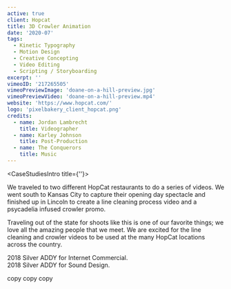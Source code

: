 ```yaml
---
active: true
client: Hopcat
title: 3D Crowler Animation
date: '2020-07'
tags:
  - Kinetic Typography
  - Motion Design
  - Creative Concepting
  - Video Editing
  - Scripting / Storyboarding
excerpt: ''
vimeoID: '217265505'
vimeoPreviewImage: 'doane-on-a-hill-preview.jpg'
vimeoPreviewVideo: 'doane-on-a-hill-preview.mp4'
website: 'https://www.hopcat.com/'
logo: 'pixelbakery_client_hopcat.png'
credits:
  - name: Jordan Lambrecht
    title: Videographer
  - name: Karley Johnson
    title: Post-Production
  - name: The Conquerors
    title: Music
---
```


<CaseStudiesIntro title={''}>

We traveled to two different HopCat restaurants to do a series of videos. We went south to Kansas City to capture their opening day spectacle and finished up in Lincoln to create a line cleaning process video and a psycadelia infused crowler promo.

Traveling out of the state for shoots like this is one of our favorite things; we love all the amazing people that we meet. We are excited for the line cleaning and crowler videos to be used at the many HopCat locations across the country.

2018 Silver ADDY for Internet Commercial.\
2018 Silver ADDY for Sound Design.

</CaseStudiesIntro>
<CaseStudiesTags/>
<CaseStudiesDescription textColor={'cream'} bgColor={'pink-light'} headerColor={'pink'} header={'Process'}>

copy copy copy

</CaseStudiesDescription>
